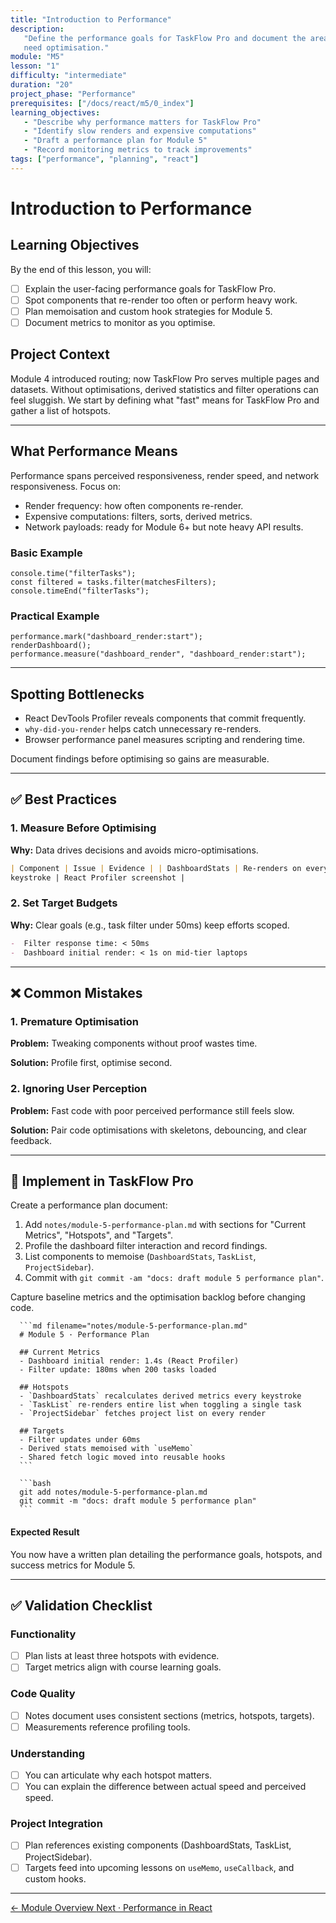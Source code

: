 ```yaml
---
title: "Introduction to Performance"
description:
   "Define the performance goals for TaskFlow Pro and document the areas that
   need optimisation."
module: "M5"
lesson: "1"
difficulty: "intermediate"
duration: "20"
project_phase: "Performance"
prerequisites: ["/docs/react/m5/0_index"]
learning_objectives:
   - "Describe why performance matters for TaskFlow Pro"
   - "Identify slow renders and expensive computations"
   - "Draft a performance plan for Module 5"
   - "Record monitoring metrics to track improvements"
tags: ["performance", "planning", "react"]
---
```



# Introduction to Performance

## Learning Objectives

By the end of this lesson, you will:

-  [ ] Explain the user-facing performance goals for TaskFlow Pro.
-  [ ] Spot components that re-render too often or perform heavy work.
-  [ ] Plan memoisation and custom hook strategies for Module 5.
-  [ ] Document metrics to monitor as you optimise.

## Project Context

Module 4 introduced routing; now TaskFlow Pro serves multiple pages and
datasets. Without optimisations, derived statistics and filter operations can
feel sluggish. We start by defining what "fast" means for TaskFlow Pro and
gather a list of hotspots.

---

## What Performance Means

Performance spans perceived responsiveness, render speed, and network
responsiveness. Focus on:

-  Render frequency: how often components re-render.
-  Expensive computations: filters, sorts, derived metrics.
-  Network payloads: ready for Module 6+ but note heavy API results.

### Basic Example

```tsx
console.time("filterTasks");
const filtered = tasks.filter(matchesFilters);
console.timeEnd("filterTasks");
```

### Practical Example

```tsx
performance.mark("dashboard_render:start");
renderDashboard();
performance.measure("dashboard_render", "dashboard_render:start");
```

---

## Spotting Bottlenecks

-  React DevTools Profiler reveals components that commit frequently.
-  `why-did-you-render` helps catch unnecessary re-renders.
-  Browser performance panel measures scripting and rendering time.

Document findings before optimising so gains are measurable.

---

## ✅ Best Practices

### 1. Measure Before Optimising

**Why:** Data drives decisions and avoids micro-optimisations.

```md
| Component | Issue | Evidence | | DashboardStats | Re-renders on every
keystroke | React Profiler screenshot |
```

### 2. Set Target Budgets

**Why:** Clear goals (e.g., task filter under 50ms) keep efforts scoped.

```md
-  Filter response time: < 50ms
-  Dashboard initial render: < 1s on mid-tier laptops
```

---

## ❌ Common Mistakes

### 1. Premature Optimisation

**Problem:** Tweaking components without proof wastes time.

**Solution:** Profile first, optimise second.

### 2. Ignoring User Perception

**Problem:** Fast code with poor perceived performance still feels slow.

**Solution:** Pair code optimisations with skeletons, debouncing, and clear
feedback.

---

## 🔨 Implement in TaskFlow Pro

Create a performance plan document:

1. Add `notes/module-5-performance-plan.md` with sections for "Current Metrics",
   "Hotspots", and "Targets".
2. Profile the dashboard filter interaction and record findings.
3. List components to memoise (`DashboardStats`, `TaskList`, `ProjectSidebar`).
4. Commit with `git commit -am "docs: draft module 5 performance plan"`.

<Accordions type='single' className='mt-4'>
   <Accordion title='Solution Walkthrough'>
      <p>Capture baseline metrics and the optimisation backlog before changing code.</p>

      ```md filename="notes/module-5-performance-plan.md"
      # Module 5 · Performance Plan

      ## Current Metrics
      - Dashboard initial render: 1.4s (React Profiler)
      - Filter update: 180ms when 200 tasks loaded

      ## Hotspots
      - `DashboardStats` recalculates derived metrics every keystroke
      - `TaskList` re-renders entire list when toggling a single task
      - `ProjectSidebar` fetches project list on every render

      ## Targets
      - Filter updates under 60ms
      - Derived stats memoised with `useMemo`
      - Shared fetch logic moved into reusable hooks
      ```

      ```bash
      git add notes/module-5-performance-plan.md
      git commit -m "docs: draft module 5 performance plan"
      ```

   </Accordion>
</Accordions>

#### Expected Result

You now have a written plan detailing the performance goals, hotspots, and
success metrics for Module 5.

---

## ✅ Validation Checklist

### Functionality

-  [ ] Plan lists at least three hotspots with evidence.
-  [ ] Target metrics align with course learning goals.

### Code Quality

-  [ ] Notes document uses consistent sections (metrics, hotspots, targets).
-  [ ] Measurements reference profiling tools.

### Understanding

-  [ ] You can articulate why each hotspot matters.
-  [ ] You can explain the difference between actual speed and perceived speed.

### Project Integration

-  [ ] Plan references existing components (DashboardStats, TaskList,
       ProjectSidebar).
-  [ ] Targets feed into upcoming lessons on `useMemo`, `useCallback`, and
       custom hooks.

---

<div className='mt-8 flex justify-between'>
   <a
      href='/docs/react/m5/0_index'
      className='text-sm font-medium text-muted-foreground hover:text-foreground'
   >
      ← Module Overview
   </a>
   <a
      href='/docs/react/m5/2_performance-in-react'
      className='text-sm font-medium text-primary hover:text-primary/80'
   >
      Next · Performance in React
   </a>
</div>
